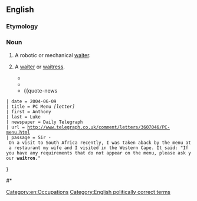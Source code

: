==English==

===Etymology===
{{rfe|Possibly related to [[patron]].}}

===Noun===
{{wikipedia}}
{{en-noun}}

# {{dated|science fiction}} A robotic or mechanical [[waiter]].
# {{nonstandard|gender-neutral}} A [[waiter]] or [[waitress]].
#* {{quote-news
 | date = 1985-01-23
 | work = Daily Telegraph
 | page = <!--16/4-->
 | passage = A coffee shop at Cambridge, Massachusetts, has joined the feminist bandwagon by banning references to waiters and waitresses. According to a notice on the door the staff are henceforth to be known as ‘'''waitrons'''’.
}}
#* {{quote-news
 | date = 2003-01-17
 | title = Books of the Times: Why Your '''Waitron''' Can Serve Brunch but Not Linner
 | first = Michiko
 | last = Kakutani
 | newspaper = {{w|The New York Times}}
 | issn = 0362-4331
 | url = http://www.nytimes.com/2003/01/17/books/books-of-the-times-why-your-waitron-can-serve-brunch-but-not-linner.html
 | passage = Why did ''server'' as a gender-neutral term for waiter or waitress prevail over '''''waitron'''''? 
}}
#* {{quote-news
 | date = 2004-06-09
 | title = PC Menu ''[letter]''
 | first = Anthony
 | last = Luke
 | newspaper = Daily Telegraph
 | url = http://www.telegraph.co.uk/comment/letters/3607046/PC-menu.html
 | passage = Sir - On a visit to South Africa recently, I was taken aback by the menu at a restaurant my wife and I visited in the Western Cape. It said: "If you have any requirements that do not appear on the menu, please ask your '''waitron'''."
}
<!--#* {{quote-news
 | date = 2006-06-12
 | title = Letters to the Daily Telegraph: PC Menu
 | first = Anthony
 | last = Luke
 | newspaper = Daily Telegraph
 | url = http://www.telegraph.co.uk/comment/letters/3625679/Letters-to-The-Daily-Telegraph.html
 | accessdate = 2010-10-02
 | passage = Earlier this year, at a well-known restaurant in South Africa, I saw on the menu the words "if you want something not on the menu, please consult your '''waitron'''". When I asked the manager what this meant, she told me that the term was used to ensure that no sexism was involved.
}}-->
#* {{quote-news
 | date = 2010-05-10
 | title = Jo'burg and London, relatively speaking
 | first = Sam
 | last = Cowen
 | newspaper = Daily Telegraph
 | url = http://www.telegraph.co.uk/expat/expatlife/7686118/Joburg-and-London-relatively-speaking.html
 | passage = Come back here with your cut glass, posh English accent and '''waitrons''' everywhere will melt at your feet.
}}

[[Category:en:Occupations]]
[[Category:English politically correct terms]]